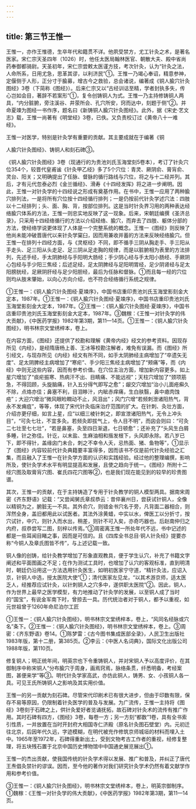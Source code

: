 ```yaml
---
---
---
```

title: 第三节王惟一
---



王惟一，亦作王惟德，生卒年代和籍贯不详。他夙受禁方，尤工针灸之术，是著名医家。宋仁宗天圣四年（1026）时，他任太医局翰林医官、朝散大夫、殿中省尚药奉御都骑尉。天圣初年，宋仁宗尝敕太医谨方技，考次针灸，认为“针灸之法，人命所系，日用尤急，思革其谬，以利济民”①。王惟一乃竭心奉诏，精意参神，定偃侧于人形，正分寸于腧募，增古今之救验，总会诸说，编著成《铜人腧穴针灸图经》3卷（下简称《图经》）。后来仁宗又以“古经训诂至精，学者封执多失，传心岂如会目，著辞不若案形”①，复令创铸铜人为式。王惟一乃主持修铸铜人两具，“内分脏腑，旁注溪谷、井荥所会、孔穴所安，窍而达中，刻题于侧”②。并命夏竦为图经一书作序，题名曰《新铸铜人腧穴针灸图经》。此外，据《宋史·艺文志》载，王惟一尚著有《明堂经》3卷，已佚。又负责校订过《黄帝八十一难经》。

王惟一对医学，特别是针灸学有重要的贡献。其主要成就在于编著《铜

人腧穴针灸图经》、铸铜人和刻石碑③。

《铜人腧穴针灸图经》3卷（现通行的为贵池刘氏玉海堂刻5卷本），考订了针灸穴位354个，较晋代皇甫谧《针灸甲乙经》多了5个穴位：青灵、厥阴俞、膏肓俞、灵台、阳关；又明确提出了任脉、督脉的循行路线与穴位，将之与十二经并列。其后，才有元代忽泰必烈《金兰循经》、滑寿《十四经发挥》将之进一步阐明。因此，王惟一对针灸学的十四经说之形成有奠基作用。在书中，王惟一应用了两种腧穴排列法，一是将所有穴位按十四经循行排列；一是仍按前代针灸学述穴法：四肢以十二经排列；头、面、胸、背，按部位排列。这是当时针灸界习用的两种表达经络腧穴体系的方法，王惟一则忠实地反映了这一现象。后来，宋朝廷编撰《圣济总录》，只采用十四经络循行的方法以介绍经络、腧穴，而弃去了四肢、躯体分部的方法，使经络学说更体现了人体是一个完整系统的概念。王惟一《图经》则反映了他尚未能冲破晋唐代以来针灸学窠臼，因而用兼收并蓄的方法来反映经络腧穴。但王惟一在排列十四经方面，与《灵枢经》不同，即不循手三阴从胸走手、手三阳从手走头、足三阳从头走足、足三阴从足走胸的规律，而是以脏腑相为表里的方法排列，先述手经，手太阴肺经与手阳明大肠经；手少阴心经与手太阳小肠经、手厥阴心包经与手少阳三焦经；后述足经，足太阴脾经与足阳明胃经，足少阴肾经与足太阳膀胱经，足厥阴肝经与足少阳胆经，最后为任脉和督脉。①而且每一经的穴位则均从肢末肇始，以向心方向介绍，也不符合经络循行系统之规律。

①王惟一：《铜人腧穴针灸图经·夏竦序》，中国书店重印贵池刘氏玉海堂影刻金大定本，1987年。①王惟一：《铜人腧穴针灸图经·夏竦序》，中国书店重印贵池刘氏玉海堂影刻金大定本，1987年。②王惟一：《铜人腧穴针灸图经·夏竦序》，中国书店重印贵池刘氏玉海堂影刻金大定本，1987年。③魏稼：《王惟一对针灸学的伟大贡献》，《中医药学报》1982年第3期，第11—14页。①王惟一：《铜人腧穴针灸图经》，明书林宗文堂绣梓本，卷上。

在内容方面，《图经》还提供了校勘和理解《黄帝内经》经文的参考资料。因现存所见《内经》，是经隋唐杨上善、王冰等校勘注解者，难免有误漏。而《图经》所引经文，与现存所见《内经》经文有所不同，如手太阴肺经主病增加了“卒遗矢无度”、足太阴脾经主病增加了“寒疟”、手少阳三焦经主病增加了“颊痛”等，而《内经》中则无这些内容，因而有参考价值。在穴位主治方面，增加新内容更多。如上星穴增加了“痰疟振寒、热病汗不出、目睛痛、不能远视”；天柱穴增加了“颈项筋急，不得回顾，头旋脑痛，针入五分得气即写之愈”；龈交穴增加“治小儿面疮癣久不除，点烙亦佳；鼻塞不利，目泪眵汁，内眦赤痒痛，生白肤翳，鼻中瘜肉蚀疮”；大迎穴增治“微风眼睑瞤动不止，风泪出”；风门穴增“若频刺泄诸阳热气，背永不发痈疽”，等等，体现了宋代针灸临床治疗范围的扩大。在针刺、灸壮方面，介绍亦更仔细，如言上星，应“以细三棱针刺之，即宣泄诸阳热气，无令上冲头目”，“可灸七壮，不宜多灸。若频灸即拔气上，令人目不明”，而囟会则曰：“可灸二七壮至七七壮”，“若是鼻塞，灸至四日渐退，七日顿愈”；还补充了“头风生白屑多睡，针之弥佳。针讫，以末盐、生麻油相和揩发根下，头风即永除。若八岁已下，即不得针，盖缘囟门未合，刺之不幸令人夭，忌热面、猪、鱼物等”，①显示了《图经》内容较前代针灸典籍要丰富得多，因而该书不仅是前代针灸经验之汇集，而且融入了王惟一在针灸学方面的认识和实践经验。经过他的整理编撰，影响所及，使针灸学术水平有明显提高和发展，且使之趋向于统一。《图经》所附十二经穴图及取膏肓穴图、崔氏四花穴图等②，也是我们现在能见到的较早的珍贵图谱。

其次，王惟一的贡献，在于主持铸造了专用于针灸教学的铜人模型两具。据南宋周密《齐东野语》记载：“又尝闻舅氏章叔恭云：昔倅襄州日，尝获试针铜人，全像以精铜为之，腑脏无一不具。其外俞穴，则错金书穴名于旁，凡背面二器相合，则浑然全身，盖旧都用此以试医者。其法外涂黄蜡，中实以水，俾医工以分折寸，按穴试针，中穴，则针入而水出，稍差，则针不可入矣，亦奇巧器也。后赵南仲归之内府，叔恭尝写二图，刻梓以传焉。”③周密离王惟一所处年代不远，书中记述的都是一些耳闻目睹之事，因而是可信的。且《四库全书总目·铜人针灸经》提要亦称“今铜人及章氏图皆不传”，与上述记载一致。

铜人像的创铸，给针灸教学增加了形象直观教具，便于学生认穴，补充了书籍文字阐述和平面图画之不足；在作为测试工具时，也增加了认穴的客观标准，直到明清时，朝廷仍沿用这一方法选用针灸医生，如明初医家宁守道，“精针灸法，应诏入京，针铜人中选，授太医院大使”①；清代医家左见龙，“以其术游京师，适太医乏人，经推荐应试针灸，以针刺铜人之穴多中，遂供职太医院”②。因此，铜人，作为世界上最早之医学模型，有力地推动了针灸学的发展，以至铜人成了当时的“国宝”，有说金军南下时，曾掠去一具。历代统治者对于铜人，都予以重视，如元世祖曾于1260年命尼泊尔工匠

①王惟一：《铜人腧穴针灸图经》，明书林宗文堂绣梓本，卷上，“风同名经脉或穴名”条下。②王惟一：《铜人腧穴针灸图经》，明书林宗文堂绣梓本，卷上。③周密：《齐东野语》卷14。①陈梦雷：《古今图书集成医部全录》，人民卫生出版社1983年版，第十二册，第385页。②李云：《中医人名词典》，国际文化出版公司1988年版，第110页。

修复铜人；明正统年间，明英宗也下令重铸铜人，并对宋铜人予以高度评价，在其御制序中称宋铜人“分布腧穴于周身，画焉窍焉，脉络条贯，纤悉明备，考经案图，甚便来学”等③。明代针灸学家高武，亦仿此铜人，铸男、女、小孩铜人各一具。可见王氏所铸铜人之影响及其实用价值。

王惟一的另一贡献为刻石碑。尽管宋代印刷术已有很大进步，但由于印数有限，保存不易等原因，仍限制着针灸医学的普及与发展。为广流传，王惟一主持将《图经》3卷刻于石碑之上，供针灸爱好者览诵抚拓，故石碑对针灸术的流传有推广作用。其时石碑有四方，《图经》3卷，每卷一方；另一方刻“都数”1卷，具有全书索引性质，一并放置在当时开封府大相国寺仁济殿（原名针灸图石壁堂）内。元初迁往北京，后因年代久远，字迹模糊，在明代被充作修筑京师城垣的材料而埋入土中。1965年至1972年，石碑得重新出土，受到文物考古工作者的重视，经修复整理，将五块残石置于北京中国历史博物馆中中国通史展览展出①。

王惟一的杰出贡献，使我国传统的针灸学术得以发展、推广和普及，并纠正了唐代王焘倡灸禁针的谬误。因而，至今他的著作对我们研究针灸学术仍然有着文献学作用和参考价值。

③王惟一：《铜人腧穴针灸图经》，明书林宗文堂绣梓本，卷上，明英宗御制序。①魏稼：《王惟一对针灸学的伟大贡献》，《中医药学报》1982年第3期，第11—14页。